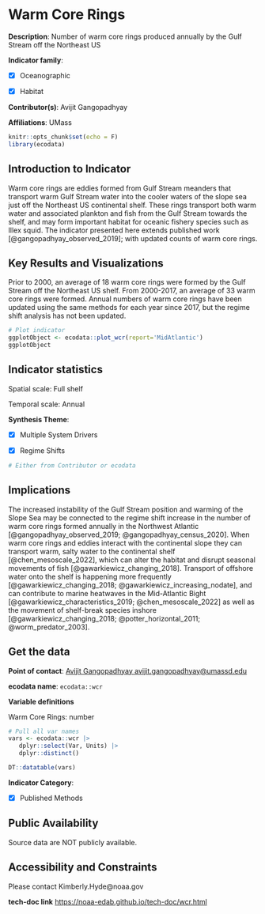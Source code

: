 # Warm Core Rings {#wcr}

**Description**: Number of warm core rings produced annually by the Gulf Stream off the Northeast US

**Indicator family**: 

- [X] Oceanographic
- [X] Habitat


**Contributor(s)**: Avijit Gangopadhyay

**Affiliations**: UMass

```{r echo=FALSE}
knitr::opts_chunk$set(echo = F)
library(ecodata)
```
## Introduction to Indicator
Warm core rings are eddies formed from Gulf Stream meanders that transport warm Gulf Stream water into the cooler waters of the slope sea just off the Northeast US continental shelf. These rings transport both warm water and associated plankton and fish from the Gulf Stream towards the shelf, and may form important habitat for oceanic fishery species such as Illex squid. The indicator presented here extends published work [@gangopadhyay_observed_2019]; with updated counts of warm core rings.

## Key Results and Visualizations
Prior to 2000, an average of 18 warm core rings were formed by the Gulf Stream off the Northeast US shelf. From 2000-2017, an average of 33 warm core rings were formed. Annual numbers of warm core rings have been updated using the same methods for each year since 2017, but the regime shift analysis has not been updated.

```{r plot_wcrMAB}
# Plot indicator
ggplotObject <- ecodata::plot_wcr(report='MidAtlantic')
ggplotObject
```


## Indicator statistics 
Spatial scale: Full shelf

Temporal scale: Annual

**Synthesis Theme**:

- [X] Multiple System Drivers
- [X] Regime Shifts


```{r autostats_wcr}
# Either from Contributor or ecodata
```

## Implications
The increased instability of the Gulf Stream position and warming of the Slope Sea may be connected to the regime shift increase in the number of warm core rings formed annually in the Northwest Atlantic [@gangopadhyay_observed_2019; @gangopadhyay_census_2020]. When warm core rings and eddies interact with the continental slope they can transport warm, salty water to the continental shelf [@chen_mesoscale_2022], which can alter the habitat and disrupt seasonal movements of fish [@gawarkiewicz_changing_2018]. Transport of offshore water onto the shelf is happening more frequently [@gawarkiewicz_changing_2018; @gawarkiewicz_increasing_nodate], and can contribute to marine heatwaves in the Mid-Atlantic Bight [@gawarkiewicz_characteristics_2019; @chen_mesoscale_2022] as well as the movement of shelf-break species inshore [@gawarkiewicz_changing_2018; @potter_horizontal_2011; @worm_predator_2003].

## Get the data

**Point of contact**: [Avijit Gangopadhyay avijit.gangopadhyay@umassd.edu](mailto:Avijit Gangopadhyay avijit.gangopadhyay@umassd.edu){.email}

**ecodata name**: `ecodata::wcr`

**Variable definitions**

Warm Core Rings: number

```{r vars_wcr}
# Pull all var names
vars <- ecodata::wcr |>
   dplyr::select(Var, Units) |>
   dplyr::distinct()

DT::datatable(vars)
```
**Indicator Category**:

- [X] Published Methods


## Public Availability

Source data are NOT publicly available.

## Accessibility and Constraints

Please contact Kimberly.Hyde@noaa.gov

**tech-doc link**
<https://noaa-edab.github.io/tech-doc/wcr.html>

